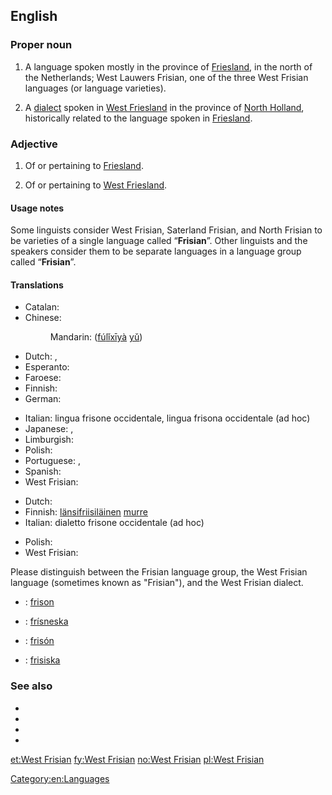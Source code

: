 ==English==
{{interwiktionary|code=fy}}

===Proper noun===
{{en-proper noun}}

# A language spoken mostly in the province of [[Friesland]], in the north of the Netherlands; West Lauwers Frisian, one of the three West Frisian languages (or language varieties).
# {{context|Netherlands}} A [[dialect]] spoken in [[West Friesland]] in the province of [[North Holland]], historically related to the language spoken in [[Friesland]].

===Adjective===
{{en-adj|-}}

# Of or pertaining to [[Friesland]].
# {{context|Netherlands}} Of or pertaining to [[West Friesland]].

====Usage notes====
Some linguists consider West Frisian, Saterland Frisian, and North Frisian to be varieties of a single language called “'''Frisian'''”.  Other linguists and the speakers consider them to be separate languages in a language group called “'''Frisian'''”.

====Translations====
{{trans-top|language spoken in Friesland}}
* Catalan: {{t-|ca|frisó occidental|m}}
* Chinese:
*: Mandarin: {{zh-ts|弗里西亞語|弗里西亚语}} ([[fú]][[lǐ]][[xī]][[yà]] [[yǔ]])
* Dutch: {{t+|nl|Fries|n}}, {{t-|nl|Westerlauwers Fries|n}}
* Esperanto: {{t-|eo|okcidentfrisa lingvo}}
* Faroese: {{t-|fo|vesturfrísiskt|n}}
* Finnish: {{t-|fi|länsifriisi}}
* German: {{t+|de|Westfriesisch|n}}
{{trans-mid}}
* Italian: lingua frisone occidentale, lingua frisona occidentale (ad hoc)
* Japanese: {{t+|ja|フリジア語|tr=Furijia-go}}, {{t-|ja|フリース語|tr=Furīsu-go}}
* Limburgish: {{t+|li|Wèsfriesj|n}}
* Polish: {{t-|pl|zachodniofryzyjski|m}}
* Portuguese: {{t+|pt|frísio|m}},  {{t+|pt|frisão|m}}
* Spanish: {{t-|es|frisio occidental|m}}
* West Frisian: {{t+|fy|Frysk}}
{{trans-bottom}}

{{trans-top|the Western Frisian dialect of Dutch}}
* Dutch: {{t-|nl|West-Fries}}
* Finnish: [[länsifriisi|länsifriisiläinen]] [[murre]]
* Italian: dialetto frisone occidentale (ad hoc)
{{trans-mid}}
* Polish: {{t-|pl|zachodniofryzyjski|m}}
* West Frisian: {{t-|fy|West-Frysk}}
{{trans-bottom}}

{{checktrans}}
Please distinguish between the Frisian language group, the West Frisian language (sometimes known as "Frisian"), and the West Frisian dialect.
* {{ttbc|fr}}: [[frison]] {{m}}
* {{ttbc|is}}: [[frísneska]] {{f}}
* {{ttbc|es}}: [[frisón]] {{m}}
* {{ttbc|sv}}: [[frisiska]] {{c}}

===See also===
* {{pedialite|West Frisian language}}
* {{ISO 639|1code=fy|3code=fry}}
* {{langcat}}
* {{langlist}}

[[Category:en:Languages]]

[[et:West Frisian]]
[[fy:West Frisian]]
[[no:West Frisian]]
[[pl:West Frisian]]